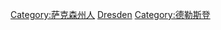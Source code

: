 {{Commonscat|People of Dresden}}

[[Category:萨克森州人|Category:萨克森州人]]
[[Category:德國各城市出身人物|Dresden]]
[[Category:德勒斯登|Category:德勒斯登]]